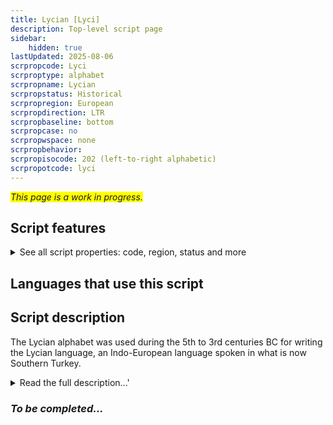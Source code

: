 ```yaml
---
title: Lycian [Lyci]
description: Top-level script page
sidebar:
    hidden: true
lastUpdated: 2025-08-06
scrpropcode: Lyci
scrproptype: alphabet
scrpropname: Lycian
scrpropstatus: Historical
scrpropregion: European
scrpropdirection: LTR
scrpropbaseline: bottom
scrpropcase: no
scrpropwspace: none
scrpropbehavior: 
scrpropisocode: 202 (left-to-right alphabetic)
scrpropotcode: lyci
---
```


<span style='background-color:yellow'>_This page is a work in progress._</span>


## Script features

<details>
<summary> See all script properties: code, region, status and more</summary>
<ScriptInfo />
</details>

## Languages that use this script

<WsList script='Lyci' wsMax='5' />

## Script description

The Lycian alphabet was used during the 5th to 3rd centuries BC for writing the Lycian language, an Indo-European language spoken in what is now Southern Turkey.

<details><summary>Read the full description...'</summary>_Not yet available._</details>

### _To be completed..._

